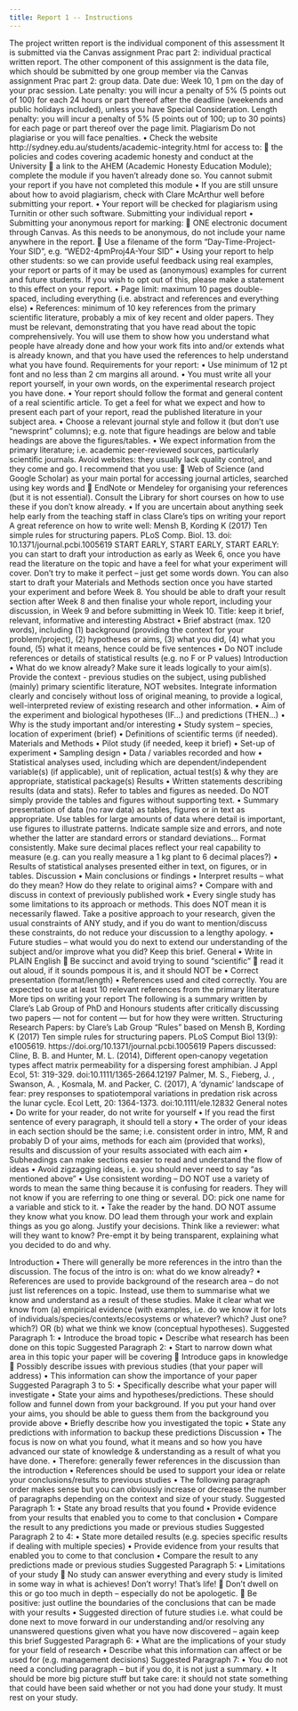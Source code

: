 ```yaml
---
title: Report 1 -- Instructions
---
```

The project written report is the individual component of this assessment It is submitted via the Canvas assignment Prac part 2: individual practical written report. 
The other component of this assignment is the data file, which should be submitted by one group member via the Canvas assignment Prac part 2: group data.
Date due: Week 10, 1 pm on the day of your prac session.
Late penalty: you will incur a penalty of 5% (5 points out of 100) for each 24 hours or part thereof after the deadline (weekends and public holidays included), unless you have Special Consideration.
Length penalty: you will incur a penalty of 5% (5 points out of 100; up to 30 points) for each page or part thereof over the page limit.
Plagiarism
Do not plagiarise or you will face penalties.
•	Check the website http://sydney.edu.au/students/academic-integrity.html for access to: 
	the policies and codes covering academic honesty and conduct at the University
	a link to the AHEM (Academic Honesty Education Module); complete the module if you haven’t already done so. 
You cannot submit your report if you have not completed this module
•	If you are still unsure about how to avoid plagiarism, check with Clare McArthur well before submitting your report. 
•	Your report will be checked for plagiarism using Turnitin or other such software.
Submitting your individual report
•	Submitting your anonymous report for marking: 
	ONE electronic document through Canvas. As this needs to be anonymous, do not include your name anywhere in the report.
	Use a filename of the form “Day-Time-Project-Your SID”, e.g. “WED2-4pmProj4A-Your SID”
•	Using your report to help other students: so we can provide useful feedback using real examples, your report or parts of it may be used as (anonymous) examples for current and future students. 
If you wish to opt out of this, please make a statement to this effect on your report.
•	Page limit: maximum 10 pages double-spaced, including everything (i.e. abstract and references and everything else)
•	References: minimum of 10 key references from the primary scientific literature, probably a mix of key recent and older papers. They must be relevant, demonstrating that you have read about the topic comprehensively. You will use them to show how you understand what people have already done and how your work fits into and/or extends what is already known, and that you have used the references to help understand what you have found. 
Requirements for your report: 
•	Use minimum of 12 pt font and no less than 2 cm margins all around. 
•	You must write all your report yourself, in your own words, on the experimental research project you have done. 
•	Your report should follow the format and general content of a real scientific article. To get a feel for what we expect and how to present each part of your report, read the published literature in your subject area. 
•	Choose a relevant journal style and follow it (but don’t use “newsprint” columns); e.g. note that figure headings are below and table headings are above the figures/tables. 
•	We expect information from the primary literature; i.e. academic peer-reviewed sources, particularly scientific journals. Avoid websites: they usually lack quality control, and they come and go. I recommend that you use:
	Web of Science (and Google Scholar) as your main portal for accessing journal articles, searched using key words and 
	EndNote or Mendeley for organising your references (but it is not essential). Consult the Library for short courses on how to use these if you don’t know already. 
•	If you are uncertain about anything seek help early from the teaching staff in class 
Clare’s tips on writing your report
A great reference on how to write well: 
Mensh B, Kording K (2017) Ten simple rules for structuring papers. PLoS Comp. Biol. 13. doi: 10.1371/journal.pcbi.1005619
START EARLY, START EARLY, START EARLY: you can start to draft your introduction as early as Week 6, once you have read the literature on the topic and have a feel for what your experiment will cover. Don’t try to make it perfect – just get some words down. You can also start to draft your Materials and Methods section once you have started your experiment and before Week 8. You should be able to draft your result section after Week 8 and then finalise your whole report, including your discussion, in Week 9 and before submitting in Week 10.
Title: keep it brief, relevant, informative and interesting 
Abstract
•	Brief abstract (max. 120 words), including (1) background (providing the context for your problem/project), (2) hypotheses or aims, (3) what you did, (4) what you found, (5) what it means, hence could be five sentences
•	Do NOT include references or details of statistical results (e.g. no F or P values)
Introduction 
•	What do we know already? Make sure it leads logically to your aim(s). Provide the context - previous studies on the subject, using published (mainly) primary scientific literature, NOT websites. Integrate information clearly and concisely without loss of original meaning, to provide a logical, well-interpreted review of existing research and other information. 
•	Aim of the experiment and biological hypotheses (IF…) and predictions (THEN…)
•	Why is the study important and/or interesting
•	Study system – species, location of experiment (brief)
•	Definitions of scientific terms (if needed).
Materials and Methods
•	Pilot study (if needed, keep it brief)
•	Set-up of experiment 
•	Sampling design
•	Data / variables recorded and how
•	Statistical analyses used, including which are dependent/independent variable(s) (if applicable), unit of replication, actual test(s) & why they are appropriate, statistical package(s)
Results 
•	Written statements describing results (data and stats). Refer to tables and figures as needed. Do NOT simply provide the tables and figures without supporting text.
•	Summary presentation of data (no raw data) as tables, figures or in text as appropriate. Use tables for large amounts of data where detail is important, use figures to illustrate patterns. Indicate sample size and errors, and note whether the latter are standard errors or standard deviations... Format consistently. Make sure decimal places reflect your real capability to measure (e.g. can you really measure a 1 kg plant to 6 decimal places?)
•	Results of statistical analyses presented either in text, on figures, or in tables.
Discussion 
•	Main conclusions or findings
•	Interpret results – what do they mean? How do they relate to original aims?
•	Compare with and discuss in context of previously published work
•	Every single study has some limitations to its approach or methods. This does NOT mean it is necessarily flawed. Take a positive approach to your research, given the usual constraints of ANY study, and if you do want to mention/discuss these constraints, do not reduce your discussion to a lengthy apology.
•	Future studies – what would you do next to extend our understanding of the subject and/or improve what you did? Keep this brief.
General 
•	Write in PLAIN English
	Be succinct and avoid trying to sound “scientific” 
	read it out aloud, if it sounds pompous it is, and it should NOT be
•	Correct presentation (format/length)
•	References used and cited correctly. 
You are expected to use at least 10 relevant references from the primary literature 
More tips on writing your report
The following is a summary written by Clare’s Lab Group of PhD and Honours students after critically discussing two papers — not for content — but for how they were written.
Structuring Research Papers: by Clare’s Lab Group
 “Rules” based on Mensh B, Kording K (2017) Ten simple rules for structuring papers. PLoS Comput Biol 13(9): e1005619. https://doi.org/10.1371/journal.pcbi.1005619 
Papers discussed:
Cline, B. B. and Hunter, M. L. (2014), Different open‐canopy vegetation types affect matrix permeability for a dispersing forest amphibian. J Appl Ecol, 51: 319-329. doi:10.1111/1365-2664.12197
Palmer, M. S., Fieberg, J. , Swanson, A. , Kosmala, M. and Packer, C. (2017), A ‘dynamic’ landscape of fear: prey responses to spatiotemporal variations in predation risk across the lunar cycle. Ecol Lett, 20: 1364-1373. doi:10.1111/ele.12832
General notes
•	Do write for your reader, do not write for yourself
•	If you read the first sentence of every paragraph, it should tell a story
•	The order of your ideas in each section should be the same; i.e. consistent order in intro, MM, R and probably D of your aims, methods for each aim (provided that works), results and discussion of your results associated with each aim
•	Subheadings can make sections easier to read and understand the flow of ideas
•	Avoid zigzagging ideas, i.e. you should never need to say “as mentioned above”
•	Use consistent wording – DO NOT use a variety of words to mean the same thing because it is confusing for readers. They will not know if you are referring to one thing or several. DO: pick one name for a variable and stick to it.
•	Take the reader by the hand. DO NOT assume they know what you know. DO lead them through your work and explain things as you go along. Justify your decisions. Think like a reviewer: what will they want to know? Pre-empt it by being transparent, explaining what you decided to do and why. 

Introduction
•	There will generally be more references in the intro than the discussion. The focus of the intro is on: what do we know already? 
•	References are used to provide background of the research area – do not just list references on a topic. Instead, use them to summarise what we know and understand as a result of these studies. Make it clear what we know from (a) empirical evidence (with examples, i.e. do we know it for lots of individuals/species/contexts/ecosystems or whatever? which? Just one? which?) OR (b) what we think we know (conceptual hypotheses).
Suggested Paragraph 1:
•	Introduce the broad topic
•	Describe what research has been done on this topic
Suggested Paragraph 2:
•	Start to narrow down what area in this topic your paper will be covering
	Introduce gaps in knowledge
	Possibly describe issues with previous studies (that your paper will address)
•	This information can show the importance of your paper
Suggested Paragraph 3 to 5:
•	Specifically describe what your paper will investigate
•	State your aims and hypotheses/predictions. These should follow and funnel down from your background. If you put your hand over your aims, you should be able to guess them from the background you provide above 
•	Briefly describe how you investigated the topic
•	State any predictions with information to backup these predictions
Discussion
•	The focus is now on what you found, what it means and so how you have advanced our state of knowledge & understanding as a result of what you have done.
•	Therefore: generally fewer references in the discussion than the introduction
•	References should be used to support your idea or relate your conclusions/results to previous studies
•	The following paragraph order makes sense but you can obviously increase or decrease the number of paragraphs depending on the context and size of your study.
Suggested Paragraph 1:
•	State any broad results that you found
•	Provide evidence from your results that enabled you to come to that conclusion
•	Compare the result to any predictions you made or previous studies
Suggested Paragraph 2 to 4:
•	State more detailed results (e.g. species specific results if dealing with multiple species)
•	Provide evidence from your results that enabled you to come to that conclusion
•	Compare the result to any predictions made or previous studies
Suggested Paragraph 5:
•	Limitations of your study
	No study can answer everything and every study is limited in some way in what is achieves! Don’t worry! That’s life!
	Don’t dwell on this or go too much in depth – especially do not be apologetic. 
	Be positive: just outline the boundaries of the conclusions that can be made with your results
•	Suggested direction of future studies i.e. what could be done next to move forward in our understanding and/or resolving any unanswered questions given what you have now discovered – again keep this brief
Suggested Paragraph 6:
•	What are the implications of your study for your field of research
•	Describe what this information can affect or be used for (e.g. management decisions) 
Suggested Paragraph 7:
•	You do not need a concluding paragraph – but if you do, it is not just a summary.
•	It should be more big picture stuff but take care: it should not state something that could have been said whether or not you had done your study. It must rest on your study.
 
 

